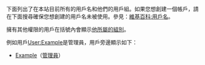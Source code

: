下面列出了在本站目前所有的用戶名和他們的用戶組。如果您想創建一個帳戶，請在下面搜尋確保您想創建的用戶名未被使用。參見：[[維基百科:用戶名|維基百科:用戶名]]。

擁有其他權限的用戶在括號內會顯示[[Wikipedia:用户权限级别|他所屬的組別]]。

例如用戶[[User:Example|User:Example]]是管理員，用戶旁邊顯示如下：

* [[User:Example|Example]]（[[Wikipedia:管理员|管理員]]）